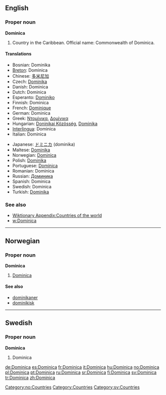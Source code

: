==English==

===Proper noun===
'''Dominica'''

# Country in the Caribbean. Official name: Commonwealth of Dominica.

====Translations====
{{rfc-level|Translations at L3+ (AutoFormat would have corrected level of Translations)}}
{{top}}
*Bosnian: Dominika {{f}}
*[[Breton]]: Dominica
*Chinese: [[多米尼加]]
* Czech: [[Dominika]] {{f}}
*Danish: Dominica
*Dutch: Dominica
*Esperanto: [[Dominiko]]
*Finnish: Dominica
*French: [[Dominique]]
*German: Dominica
*Greek: [[Ντομίνικα]], [[Δομίνικα]]
*Hungarian: [[Doninikai Közösség]], [[Dominika]]
*[[Interlingua]]: Dominica
*Italian: Dominica
{{mid}}
*Japanese: [[ドミニカ]] (dominika)
*Maltese: [[Dominika]]
*Norwegian: [[#Norwegian|Dominica]]
*Polish: [[Dominika]]
*Portuguese: [[Domínica]]
*Romanian: Dominica {{f}}
*Russian: [[Доминика]]
*Spanish: Dominica
*Swedish: Dominica
*Turkish: [[Dominika]]
{{bottom}}

===See also===
*[[Wiktionary Appendix:Countries of the world]]
*[[w:Dominica]]

----

==Norwegian==

===Proper noun===
'''Dominica'''

# [[#English|Dominica]]

====See also====
*[[dominikaner]]
*[[dominikisk]]

[[Category:no:Countries]]

----

==Swedish==

===Proper noun===
'''Dominica'''

# Dominica

[[Category:Countries]]
[[Category:sv:Countries]]

[[de:Dominica]]
[[es:Dominica]]
[[fr:Dominica]]
[[it:Dominica]]
[[hu:Dominica]]
[[no:Dominica]]
[[pl:Dominica]]
[[pt:Dominica]]
[[ru:Dominica]]
[[sr:Dominica]]
[[fi:Dominica]]
[[sv:Dominica]]
[[tr:Dominica]]
[[zh:Dominica]]
